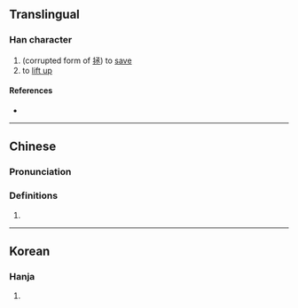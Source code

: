 {{character info/new}}
==Translingual==

===Han character===
{{Han char|rn=9|rad=人|as=04|sn=6|four=|canj=OHT|ids=⿰[[亻]][[升]]}}

# (corrupted form of [[拯]]) to [[save]]
# to [[lift up]]

====References====
* {{Han ref|kx=0096.110|hdz=10123.010|uh=343C|ud=13372}}

----

==Chinese==
{{zh-forms}}

===Pronunciation===
{{zh-pron
|m=chèng,zhěng
|c=cing2
|mc=
|oc=
|ma=
|cat=v
}}

===Definitions===
{{zh-hanzi}}

# {{zh-alt-form|抍}}

----

==Korean==

===Hanja===
{{ko-hanja|hangeul=승|rv=seung|mr=sŭng|y=sung}}

# {{defn|lang=ko|sort=人04}}